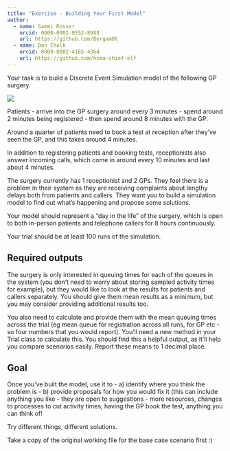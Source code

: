 ```yaml
---
title: "Exercise - Building Your First Model"
author:
  - name: Sammi Rosser
    orcid: 0000-0002-9552-8988
    url: https://github.com/Bergam0t
  - name: Dan Chalk
    orcid: 0000-0002-4165-4364
    url: https://github.com/hsma-chief-elf
---
```


Your task is to build a Discrete Event Simulation model of the following GP surgery.

![](images/exercise_gp.png)

Patients
- arrive into the GP surgery around every 3 minutes
- spend around 2 minutes being registered
- then spend around 8 minutes with the GP.

Around a quarter of patients need to book a test at reception after they’ve seen the GP, and this takes around 4 minutes.

In addition to registering patients and booking tests, receptionists also answer incoming calls, which come in around every 10 minutes and last about 4 minutes.

The surgery currently has 1 receptionist and 2 GPs.  They feel there is a problem in their system as they are receiving complaints about lengthy delays both from patients and callers.  They want you to build a simulation model to find out what’s happening and propose some solutions.

Your model should represent a “day in the life” of the surgery, which is open to both in-person patients and telephone callers for 8 hours continuously.

Your trial should be at least 100 runs of the simulation.

## Required outputs

The surgery is only interested in queuing times for each of the queues in the system (you don’t need to worry about storing sampled activity times for example), but they would like to look at the results for patients and callers separately.  You should give them mean results as a minimum, but you may consider providing additional results too.

You also need to calculate and provide them with the mean queuing times across the trial (eg mean queue for registration across all runs, for GP etc - so four numbers that you would report).  You’ll need a new method in your Trial class to calculate this.  You should find this a helpful output, as it’ll help you compare scenarios easily.  Report these means to 1 decimal place.

## Goal

Once you’ve built the model, use it to
- a) identify where you think the problem is
- b) provide proposals for how you would fix it (this can include anything you like - they are open to suggestions - more resources, changes to processes to cut activity times, having the GP book the test, anything you can think of!

Try different things, different solutions.

:::{.callout-tip}
Take a copy of the original working file for the base case scenario first :)
:::
